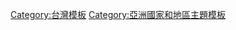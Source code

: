 {{Country topics
| country = 臺灣
| name = 臺灣主題
| state = {{{state|autocollapse}}}
| adjective = 
| above=
| history =
{{Navbox |child |groupstyle=padding-left:0.5em;padding-right:0.5em;font-weight:normal;
  | group1 = [[台灣歷史年表|歷史年表]]
  | list1 =
* [[臺灣史前時期|史前時期]]
** [[臺灣考古遺址列表|考古遺址]]
* [[臺灣荷蘭統治時期|荷治時期]]
* [[臺灣西班牙統治時期|西治時期]]
* [[臺灣明鄭時期|明鄭時期]]
* [[臺灣清治時期|清治時期]]
**[[牡丹社事件]]
* [[台灣日治時期|日治時期]]
**[[臺灣議會設置請願運動|自治議會設置請願運動]]
**[[臺灣民眾黨 (1927年)|首個政黨]]
**[[1935年臺灣市會及街庄協議會員選舉|首次選舉]]
* [[臺灣戰後時期|戰後時期]]
**[[二二八事件]]
**[[臺灣省戒嚴令|戒嚴]]
**[[中華民國政府遷台|國府遷臺]]
**[[臺灣白色恐怖時期|白色恐怖]]
**[[台灣奇蹟|臺灣奇蹟]]
**[[美麗島事件]]
* [[臺灣民主化|民主化]]
**[[臺灣省戒嚴令|解嚴]]
**[[野百合學運]]
**[[中華民國憲法增修條文|修憲]]
**[[中華民國國會在臺灣之全面選舉與罷免|國會全面改選]]
**[[中華民國總統及副總統在臺灣之公民直接選舉與罷免|總統全民直選]]
**[[2000年中華民國總統選舉|首次政黨輪替]]

  | group3 = 對外關係史
  | list3 ={{Navbox |child |groupstyle=padding-left:0.5em;padding-right:0.5em;font-weight:normal;
   | group1 = 亞太
   | list1 =
* [[臺灣海峽兩岸關係史|中國大陸]]
**[[三通|兩岸三通]]
**[[海峽兩岸服務貿易協議|服貿協議]]
**[[太陽花學運]]
** [[闽台关系|福建]]
* [[台灣與香港關係|香港]]
* [[台灣與澳門關係|澳門]]
* [[臺灣與日本關係史|日本]]
** [[台湾与琉球关系史|琉球]]
* [[臺灣與韓國關係史|韓國]]
* [[臺灣與印尼關係史|印尼]]
* [[臺灣與菲律賓關係史|菲律賓]]
* [[臺灣與越南關係史|越南]]
   | group2 = 歐美
   | list2 =
* [[臺灣與英國關係史|英國]]
* [[臺灣與西班牙關係史|西班牙]]
* [[臺灣與荷蘭關係史|荷蘭]]
* [[台灣與法國關係史|法國]]
* [[臺灣與德國關係史|德國]]
* [[臺灣與瑞典關係史|瑞典]]
* [[臺灣與俄羅斯關係史|俄羅斯]]
* [[臺灣與美國關係史|美國]]
* [[臺灣與巴西關係史|巴西]]
}}
}}

| geography = <!--Alphabetical:-->
* [[中華民國臺灣地區鄉鎮市區列表|城市]]
* [[臺灣氣候|氣候]]
* [[臺灣自然災害列表|自然災害]]
** [[臺灣地震列表|地震]]
* [[台灣地理|地形]]
** [[中華民國島嶼列表|島嶼]]
** [[臺灣海岸|海岸]]
** [[臺灣火山列表|火山]]
** [[臺灣百岳|百岳]]
** [[臺灣山峰列表|山峰]]
* [[臺灣河流列表|河流]]
* [[臺灣湖泊列表|湖泊]]
* [[台灣瀑布列表|瀑布]]
* [[臺灣濕地列表|濕地]]
* [[臺灣地質|地質]]
** [[臺灣斷層|斷層]]
** [[臺灣溫泉|溫泉]]
* [[臺灣特有種列表|特有種]] / [[臺灣保育物種列表|保育物種]]
* [[中華民國國家公園|國家公園]]
* [[國家級風景特定區|國家風景區]]
* [[台灣自然保護區|自然保護區]]
* [[臺灣自然生態保護區|自然生態保護區]]
* [[臺灣環境運動|環境保育]]

| politics = <!--Alphabetical:-->
{{Navbox |child |groupstyle=padding-left:0.5em;padding-right:0.5em;font-weight:normal;
  | group1 = 內部
  | list1 =
* [[中華民國政府|政府]]
* [[中華民國總統|總統]]
* [[中華民國副總統|副總統]]
* [[行政院院長]]
* [[中華民國總統府|總統府]]
* [[臺灣行政區劃|行政區劃]]
** [[中華民國行政區劃|中華民國]]
* [[中華民國憲法|憲法]]
* [[臺灣民主化|民主化]]
** [[臺灣選舉|選舉]]
** [[中华民国审查制度|審查制度]]
* [[國家安全會議 (中華民國)|國家安全會議]]
** [[中華民國國家安全局|國安局]]
* [[中華民國法律|法律]]
** [[内政部警政署|警政署]]
** [[中華民國國民|國籍]]
* [[行政院]]
* [[立法院]]
* [[司法院]]
* [[考試院]]
* [[監察院]]
* [[中華民國軍事|軍事]]
**[[中華民國國防部|國防部]]
**[[中華民國國軍|國軍]]
**[[中華民國空軍|空軍]]
**[[中華民國海軍|海軍]]
**[[中華民國陸軍|陸軍]]
**[[國防部參謀本部資通電軍指揮部|資通電軍]]
**[[中華民國憲兵|憲兵]]
**[[國防部後備指揮部|後備兵]]
**[[臺灣兵役制度|兵役]]
* [[中華民國政黨列表|政黨]]

  | group2 = 外部
  | list2 =
* [[中華民國外交|外交]]
* [[臺灣問題|統獨議題]]
* [[臺海現狀]]
** [[中華民國在台灣]]
** [[中華民國是臺灣]]
** [[中華民國（臺灣）]]
** [[中華民國臺灣]]
** [[一邊一國]]
** [[兩個中國]]
** [[特殊的國與國關係|兩國論]]
** [[特殊非兩國論]]
* [[台灣地位未定論]]

  | group4 = 議題
  | list4 =
* [[中華意識]] / [[臺灣主體性|台灣主體意識]]
**[[台灣意識論戰|臺灣意識論戰]]
* [[去中國化]] / [[去臺灣化]]
**[[台灣本土化運動]]
* [[中國史觀]] / [[臺灣島史觀]]
* [[台灣民族主義]] / [[中国民族主义|中華民族主義]] 
** [[中国统一]]
* [[台灣獨立運動]]
**[[白色恐怖]]
* [[台灣南北差距|南北差距]]
*[[臺灣轉型正義]]
**[[中國國民黨黨產爭議|不當黨產]]
* [[台灣軍公教爭議議題|軍公教爭議]]
**[[年金改革]]
}}

| economy = <!--Alphabetical:-->
* [[臺灣銀行列表|銀行]]
**[[中華民國中央銀行|中央銀行]]
* [[新臺幣|新臺幣 (貨幣)]]
* [[統一發票 (臺灣)|統一發票]]
* [[臺灣經濟史|經濟史]]
**[[美援]]
**[[十大建設]]
**[[十二項建設]]
**[[六年國建]]
**[[亞太營運中心]]
**[[新十大建設]]
**[[愛台十二建設]]
**[[前瞻基礎建設計畫|前瞻計畫]]
* [[台灣農業]]
* [[臺灣土地改革|土地改革]]
**[[耕地三七五減租條例|三七五減租]]
**[[公地放領]]
**[[耕者有其田]]
* [[中華民國科技|科技]]
**[[臺灣的科學園區|科學園區]]
**[[台灣半導體產業|半導體產業]]
* [[臺灣能源|能源]]
**[[台灣電力產業|電力]]
**[[台灣煤礦|礦業]]
* [[臺灣都會區|都會區]]
* [[臺灣證券交易所|證交所]]
* [[臺灣期貨交易所|期交所]]
* [[中華民國證券櫃檯買賣中心|櫃買中心]]
* [[臺灣集中保管結算所|集保結算所]]
* [[臺灣指數股票型證券投資信託基金|臺灣ETF]]
** [[加權股價指數|TAIEX]]
{{Navbox |child |groupstyle=padding-left:0.5em;padding-right:0.5em;font-weight:normal;

| group4 = [[臺灣交通|交通]]
  | list4 =
* [[臺灣公路|公路]]
**[[臺灣汽車客運|汽車客運]]
* [[臺灣鐵路運輸|鐵路運輸]]
**[[台灣鐵路|台鐵]]
**[[台灣高鐵|高鐵]]
**[[臺灣捷運系統|捷運系統]]
* [[臺灣機場|飛航]]
**[[中華民國民航相關事業列表|民航相關事業列表]]
**[[臺灣航空公司列表|航空公司列表]]
* [[臺灣港口|港口]]
** [[台灣漁港列表|漁港]]

}}
| society = <!--NOT Alphabetical:-->
{{Navbox |child |groupstyle=padding-left:0.5em;padding-right:0.5em;font-weight:normal;
|group1=概觀
|list1=
* [[台灣社會學會]]
* [[中華民國節日與歲時列表|公衆假期]]與國定假日
}}
{{Navbox |child |groupstyle=padding-left:0.5em;padding-right:0.5em;font-weight:normal;
   | group1 = 文化輸出
   | list1 =
* [[臺灣書院]]
* [[臺灣國際指數列表|國際排名]]
* [[臺灣人權|人權]]
**[[台灣LGBT權益|LGBT]]
**[[:分類:臺灣社會運動|社會運動]]
*[[台灣之最]]
**[[台灣之光]]
  | group2 =[[臺灣文化|文化]]
  | list2 =
* [[臺灣文化史|文化史]]
**[[:分類:台灣次文化|次文化]]
* [[臺灣料理|飲食]]
** [[台灣小吃|小吃]]
** [[台灣夜市|夜市]]
** [[臺灣茶文化|茶文化]]
* [[中華民國公益彩券|公益彩券]]
* [[台灣電影|電影]]（[[台灣電影列表|電影列表]]）
* [[台灣戲劇|戲劇]]
** [[臺灣布袋戲|布袋戲]]
** [[歌仔戲]]
** [[梨園戲]]
** [[客家大戲]]
** [[臺灣電視劇|電視劇]]（[[台灣電視劇列表|列表]]）
* [[臺灣音樂|音樂]] 
* [[台流|流行文化]]
* [[臺灣語言列表|語言]]
* [[台灣文學|文學]]
** [[台灣文學史|文學史]]
* [[台湾建筑|建築]]
** [[臺灣夜市列表|列表]]
* [[臺灣攝影|攝影]]
* [[臺灣觀光景點列表|觀光景點]]
**[[台灣八景]]
* [[臺灣哲學|哲學]]
  | group4 = [[台灣媒體|媒體]]
  | list4 =
* [[台灣媒體史|媒體史]]
* [[台灣媒體觀察教育基金會|媒體觀察教育基金會]]
* [[台灣新聞記者協會|新聞記者協會]]
* [[臺灣電視|電視]]
* [[臺灣電台|電台]]
* [[台灣報紙列表|報業]]
**[[臺灣報業史|報業史]]
* [[:category:臺灣雜誌|雜誌]]
**[[臺灣省戒嚴期間新聞紙雜誌圖書管制辦法|新聞紙雜誌圖書管制]]
** [[臺灣電玩雜誌列表|電玩]]
** [[台灣雜誌及期刊列表|雜誌及期刊]]
* [[台灣地下電台|地下電台]]
* [[兩報三台]]
** [[老三台]]
* [[南臺灣三大報]]

{{Navbox |child |groupstyle=padding-left:0.5em;padding-right:0.5em;font-weight:normal;
  | group1 = [[媒體操縱 (台灣)|媒體操縱]]
  | list1 =
* [[黨政軍退出媒體]]
* [[臺灣媒體亂象|乱象]]
* [[台灣媒體財團化|財團化]]
* [[統派媒體 (台灣)|統派]]
** [[泛藍媒體|泛藍]]
** [[親中媒體|親中]]
* [[獨派媒體 (台灣)|獨派]]
**[[親綠媒體|親綠]]
**[[三民自]]
}}

| group3 =[[臺灣人口|人口]]
  | list3 =
* [[臺灣人]]
* [[臺灣族群|族群]]
** [[臺灣原住民族|原住民]]
** [[臺灣漢人|漢族]]
** [[本省人]]
** [[外省人]]
** [[臺灣閩南人|閩南人]]
** [[臺灣客家人|客家人]]
** [[臺灣新住民]]
** [[在臺外國人]]
* [[臺灣省籍情結|省籍情結]]
**[[國語政策]]
* [[臺灣人日本情結|日本情結]]
**[[倭寇]]
**[[皇民化運動]]
**[[國語家庭]]
**[[灣生]]
**[[去日本化]]
* [[台灣分類械鬥|族群械鬥]]
**[[原漢衝突]]
**[[閩客械鬥]]
**[[漳泉械鬥]]
*[[海外臺灣人]]
**[[在日臺灣人|日本籍]]
**[[在越臺灣人|越南籍]]
**[[臺灣裔美國人|美國籍]]
**[[臺灣裔加拿大人|加拿大籍]]
**[[台灣裔澳大利亞人|澳大利亞籍]]
  | group7 = 醫療
  | list7 =
* [[台灣十大死因列表|十大死因]]
* [[國家衛生研究院 (中華民國)|國家衛生研究院]]
* [[中華民國衛生福利部|衛生福利部]]
** [[全民健康保險|全民健保]]
** [[衛生福利部疾病管制署|疾病管制署]]
** [[國家衛生指揮中心中央流行疫情指揮中心]]
** [[臺灣醫院列表|醫療機構]]
** [[中華民國醫學中心列表|醫學中心]]

| group8=[[臺灣教育|教育]]
| list8=
* [[臺灣教育史|教育史]]
* [[臺灣戰後時期發明與發現列表|發明與發現]]
* [[台灣體育|體育]]
* [[台灣學術期刊|學術期刊]]
* 文獻資料庫
** [[臺灣博碩士論文知識加值系統|博碩士論文知識加值系統]]
** [[國立政治大學#政大機構典藏|政大機構典藏]]
** {{tsl|en|Airiti||華藝學術資料庫}}
** [[國家發展委員會檔案管理局|國家檔案館]]

| group9=環境
|list9=
* [[:Category:臺灣環境汙染|環境汙染]]
* [[臺灣空氣汙染|空氣汙染]]
* [[臺灣垃圾焚化爐列表|垃圾焚化爐]]
}}
}}<noinclude>
{{collapsible option}}
[[Category:台灣模板]]
[[Category:亞洲國家和地區主題模板]]
</noinclude>